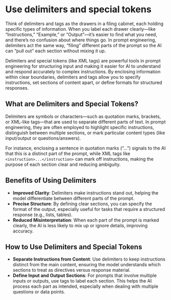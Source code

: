 # Use delimiters and special tokens

Think of delimiters and tags as the drawers in a filing cabinet, each holding specific types of information. When you label each drawer clearly—like “Instructions,” “Example,” or “Output”—it’s easier to find what you need, and there’s no confusion about where things go. In prompt engineering, delimiters act the same way, “filing” different parts of the prompt so the AI can “pull out” each section without mixing it up.

Delimiters and special tokens (like XML tags) are powerful tools in prompt engineering for structuring input and making it easier for AI to understand and respond accurately to complex instructions. By enclosing information within clear boundaries, delimiters and tags allow you to specify instructions, set sections of content apart, or define formats for structured responses.

## What are Delimiters and Special Tokens?

Delimiters are symbols or characters—such as quotation marks, brackets, or XML-like tags—that are used to separate different parts of text. In prompt engineering, they are often employed to highlight specific instructions, distinguish between multiple sections, or mark particular content types (like input/output or questions/answers).

For instance, enclosing a sentence in quotation marks (“…”) signals to the AI that this is a distinct part of the prompt, while XML tags like `<instruction>...</instruction>` can mark off instructions, making the purpose of each section clear and reducing ambiguity.

## Benefits of Using Delimiters

- **Improved Clarity**: Delimiters make instructions stand out, helping the model differentiate between different parts of the prompt.
- **Precise Structure**: By defining clear sections, you can specify the format of the output, especially useful for tasks that require a structured response (e.g., lists, tables).
- **Reduced Misinterpretation**: When each part of the prompt is marked clearly, the AI is less likely to mix up or ignore details, improving accuracy.

## How to Use Delimiters and Special Tokens

- **Separate Instructions from Content**: Use delimiters to keep instructions distinct from the main content, ensuring the model understands which sections to treat as directives versus response material.
- **Define Input and Output Sections**: For prompts that involve multiple inputs or outputs, use tags to label each section. This helps the AI process each part as intended, especially when dealing with multiple questions or data points.


